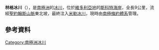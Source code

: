 {{coord|77|15|S|161|51|E|display=title}}

'''林格冰川'''（{{lang-en|Ringer Glacier}}），是[[南極洲|南極洲]]的[[冰川|冰川]]，位於[[維多利亞地|維多利亞地]]的[[斯科特海岸|斯科特海岸]]，全長9公里，流經[[聖約翰斯山脈|聖約翰斯山脈]]東北坡，最終注入[[米勒冰川|米勒冰川]]，現時由[[南極條約體系|南極條約體系]]管理。

==參考資料==
{{usgs-gazetteer}}

{{DEFAULTSORT:Ringer Glacier}}
[[Category:南極洲冰川|Category:南極洲冰川]]


{{ScottCoast-geo-stub}}